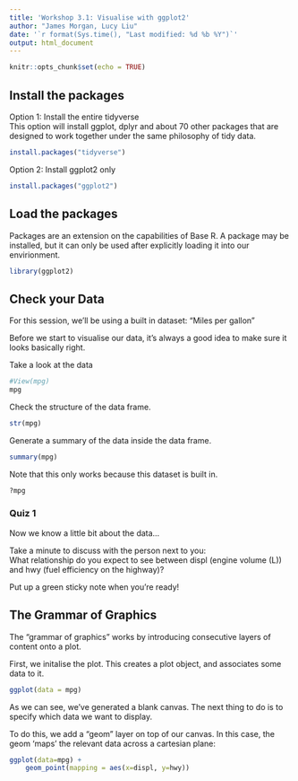 ```yaml
---
title: 'Workshop 3.1: Visualise with ggplot2'
author: "James Morgan, Lucy Liu"
date: '`r format(Sys.time(), "Last modified: %d %b %Y")`'
output: html_document
---
```


```r
knitr::opts_chunk$set(echo = TRUE)
```

## Install the packages

Option 1: Install the entire tidyverse  
This option will install ggplot, dplyr and about 70 other packages that are designed to work together under the same philosophy of tidy data.

```r
install.packages("tidyverse")
```

Option 2: Install ggplot2 only
```r
install.packages("ggplot2")
```

## Load the packages

Packages are an extension on the capabilities of Base R. A package may be installed, but it can only be used after explicitly loading it into our envirionment.  
```r
library(ggplot2)
```

## Check your Data
For this session, we'll be using a built in dataset: "Miles per gallon"

Before we start to visualise our data, it's always a good idea to make sure it looks basically right.

Take a look at the data
```r
#View(mpg)
mpg
```

Check the structure of the data frame.
```r
str(mpg)
```

Generate a summary of the data inside the data frame.
```r
summary(mpg)
```

Note that this only works because this dataset is built in.
```r
?mpg
```

### Quiz 1
Now we know a little bit about the data...

Take a minute to discuss with the person next to you:  
What relationship do you expect to see between displ (engine volume (L)) and hwy (fuel efficiency on the highway)?

Put up a green sticky note when you're ready!

## The Grammar of Graphics
The "grammar of graphics" works by introducing consecutive layers of content onto a plot.

First, we initalise the plot. This creates a plot object, and associates some data to it.
```r
ggplot(data = mpg)
```

As we can see, we've generated a blank canvas. The next thing to do is to specify which data we want to display.

To do this, we add a "geom" layer on top of our canvas. In this case, the geom 'maps' the relevant data across a cartesian plane:

```r
ggplot(data=mpg) +
    geom_point(mapping = aes(x=displ, y=hwy))
```

